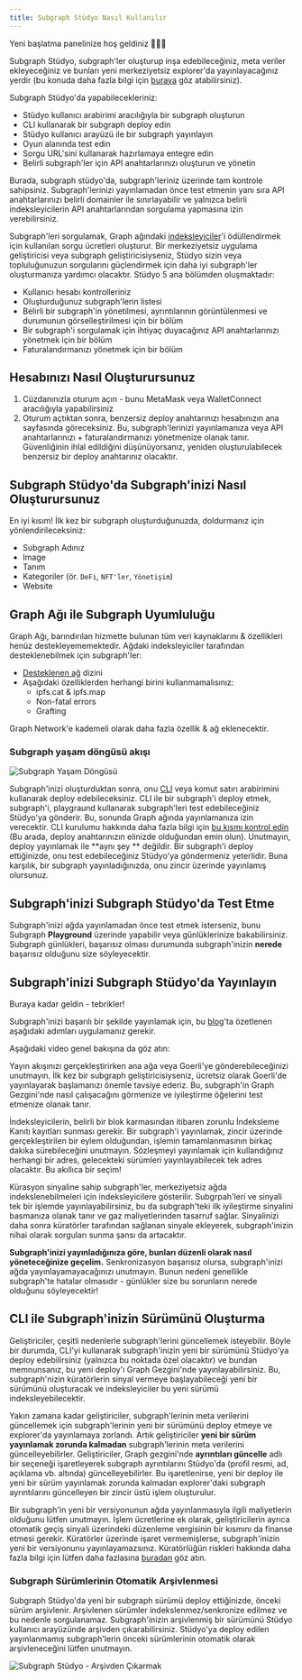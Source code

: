 ```yaml
---
title: Subgraph Stüdyo Nasıl Kullanılır
---
```


Yeni başlatma panelinize hoş geldiniz 👩🏽‍🚀

Subgraph Stüdyo, subgraph'ler oluşturup inşa edebileceğiniz, meta veriler ekleyeceğiniz ve bunları yeni merkeziyetsiz explorer'da yayınlayacağınız yerdir (bu konuda daha fazla bilgi için [buraya](/network/explorer) göz atabilirsiniz).

Subgraph Stüdyo'da yapabilecekleriniz:

- Stüdyo kullanıcı arabirimi aracılığıyla bir subgraph oluşturun
- CLI kullanarak bir subgraph deploy edin
- Stüdyo kullanıcı arayüzü ile bir subgraph yayınlayın
- Oyun alanında test edin
- Sorgu URL'sini kullanarak hazırlamaya entegre edin
- Belirli subgraph'ler için API anahtarlarınızı oluşturun ve yönetin

Burada, subgraph stüdyo'da, subgraph'leriniz üzerinde tam kontrole sahipsiniz. Subgraph'lerinizi yayınlamadan önce test etmenin yanı sıra API anahtarlarınızı belirli domainler ile sınırlayabilir ve yalnızca belirli indeksleyicilerin API anahtarlarından sorgulama yapmasına izin verebilirsiniz.

Subgraph'leri sorgulamak, Graph ağındaki [indeksleyiciler](/network/indexing)'i ödüllendirmek için kullanılan sorgu ücretleri oluşturur. Bir merkeziyetsiz uygulama geliştiricisi veya subgraph geliştiricisiyseniz, Stüdyo sizin veya topluluğunuzun sorgularını güçlendirmek için daha iyi subgraph'ler oluşturmanıza yardımcı olacaktır. Stüdyo 5 ana bölümden oluşmaktadır:

- Kullanıcı hesabı kontrolleriniz
- Oluşturduğunuz subgraph'lerin listesi
- Belirli bir subgraph'in yönetilmesi, ayrıntılarının görüntülenmesi ve durumunun görselleştirilmesi için bir bölüm
- Bir subgraph'i sorgulamak için ihtiyaç duyacağınız API anahtarlarınızı yönetmek için bir bölüm
- Faturalandırmanızı yönetmek için bir bölüm

## Hesabınızı Nasıl Oluşturursunuz

1. Cüzdanınızla oturum açın - bunu MetaMask veya WalletConnect aracılığıyla yapabilirsiniz
1. Oturum açtıktan sonra, benzersiz deploy anahtarınızı hesabınızın ana sayfasında göreceksiniz. Bu, subgraph'lerinizi yayınlamanıza veya API anahtarlarınızı + faturalandırmanızı yönetmenize olanak tanır. Güvenliğinin ihlal edildiğini düşünüyorsanız, yeniden oluşturulabilecek benzersiz bir deploy anahtarınız olacaktır.

## Subgraph Stüdyo'da Subgraph'inizi Nasıl Oluşturursunuz

En iyi kısım! İlk kez bir subgraph oluşturduğunuzda, doldurmanız için yönlendirileceksiniz:

- Subgraph Adınız
- Image
- Tanım
- Kategoriler (ör. `DeFi`, `NFT'ler`, `Yönetişim`)
- Website

## Graph Ağı ile Subgraph Uyumluluğu

Graph Ağı, barındırılan hizmette bulunan tüm veri kaynaklarını & özellikleri henüz destekleyememektedir. Ağdaki indeksleyiciler tarafından desteklenebilmek için subgraph'ler:

- [Desteklenen ağ](/developing/supported-networks) dizini
- Aşağıdaki özelliklerden herhangi birini kullanmamalısınız:
  - ipfs.cat & ipfs.map
  - Non-fatal errors
  - Grafting

Graph Network'e kademeli olarak daha fazla özellik & ağ eklenecektir.

### Subgraph yaşam döngüsü akışı

![Subgraph Yaşam Döngüsü](/img/subgraph-lifecycle.png)

Subgraph'inizi oluşturduktan sonra, onu [CLI](https://github.com/graphprotocol/graph-cli) veya komut satırı arabirimini kullanarak deploy edebileceksiniz. CLI ile bir subgraph'i deploy etmek, subgraph'i, playgraund kullanarak subgraph'leri test edebileceğiniz Stüdyo'ya gönderir. Bu, sonunda Graph ağında yayınlamanıza izin verecektir. CLI kurulumu hakkında daha fazla bilgi için [bu kısmı kontrol edin](/developing/defining-a-subgraph#install-the-graph-cli) (Bu arada, deploy anahtarınızın elinizde olduğundan emin olun). Unutmayın, deploy yayınlamak ile **aynı şey ** değildir. Bir subgraph'i deploy ettiğinizde, onu test edebileceğiniz Stüdyo'ya göndermeniz yeterlidir. Buna karşılık, bir subgraph yayınladığınızda, onu zincir üzerinde yayınlamış olursunuz.

## Subgraph'inizi Subgraph Stüdyo'da Test Etme

Subgraph'inizi ağda yayınlamadan önce test etmek isterseniz, bunu Subgraph **Playground** üzerinde yapabilir veya günlüklerinize bakabilirsiniz. Subgraph günlükleri, başarısız olması durumunda subgraph'inizin **nerede** başarısız olduğunu size söyleyecektir.

## Subgraph'inizi Subgraph Stüdyo'da Yayınlayın

Buraya kadar geldin - tebrikler!

Subgraph'inizi başarılı bir şekilde yayınlamak için, bu [blog](https://thegraph.com/blog/building-with-subgraph-studio)'ta özetlenen aşağıdaki adımları uygulamanız gerekir.

Aşağıdaki video genel bakışına da göz atın:

<VideoEmbed youtube="HfDgC2oNnwo" />

Yayın akışınızı gerçekleştirirken ana ağa veya Goerli'ye gönderebileceğinizi unutmayın. İlk kez bir subgraph geliştiricisiyseniz, ücretsiz olarak Goerli'de yayınlayarak başlamanızı önemle tavsiye ederiz. Bu, subgraph'in Graph Gezgini'nde nasıl çalışacağını görmenize ve iyileştirme öğelerini test etmenize olanak tanır.

İndeksleyicilerin, belirli bir blok karmasından itibaren zorunlu İndeksleme Kanıtı kayıtları sunması gerekir. Bir subgraph'i yayınlamak, zincir üzerinde gerçekleştirilen bir eylem olduğundan, işlemin tamamlanmasının birkaç dakika sürebileceğini unutmayın. Sözleşmeyi yayınlamak için kullandığınız herhangi bir adres, gelecekteki sürümleri yayınlayabilecek tek adres olacaktır. Bu akıllıca bir seçim!

Kürasyon sinyaline sahip subgraph'ler, merkeziyetsiz ağda indekslenebilmeleri için indeksleyicilere gösterilir. Subgrpah'leri ve sinyali tek bir işlemde yayınlayabilirsiniz, bu da subgraph'teki ilk iyileştirme sinyalini basmanıza olanak tanır ve gaz maliyetlerinden tasarruf sağlar. Sinyalinizi daha sonra küratörler tarafından sağlanan sinyale ekleyerek, subgraph'inizin nihai olarak sorguları sunma şansı da artacaktır.

**Subgraph'inizi yayınladığınıza göre, bunları düzenli olarak nasıl yöneteceğinize geçelim.** Senkronizasyon başarısız olursa, subgraph'inizi ağda yayınlayamayacağınızı unutmayın. Bunun nedeni genellikle subgraph'te hatalar olmasıdır - günlükler size bu sorunların nerede olduğunu söyleyecektir!

## CLI ile Subgraph'inizin Sürümünü Oluşturma

Geliştiriciler, çeşitli nedenlerle subgraph'lerini güncellemek isteyebilir. Böyle bir durumda, CLI'yi kullanarak subgraph'inizin yeni bir sürümünü Stüdyo'ya deploy edebilirsiniz (yalnızca bu noktada özel olacaktır) ve bundan memnunsanız, bu yeni deploy'ı Graph Gezgini'nde yayınlayabilirsiniz. Bu, subgraph'nizin küratörlerin sinyal vermeye başlayabileceği yeni bir sürümünü oluşturacak ve indeksleyiciler bu yeni sürümü indeksleyebilecektir.

Yakın zamana kadar geliştiriciler, subgraph'lerinin meta verilerini güncellemek için subgraph'lerinin yeni bir sürümünü deploy etmeye ve explorer'da yayınlamaya zorlandı. Artık geliştiriciler **yeni bir sürüm yayınlamak zorunda kalmadan** subgraph'lerinin meta verilerini güncelleyebilirler. Geliştiriciler, Graph gezgini'nde **ayrıntıları güncelle** adlı bir seçeneği işaretleyerek subgraph ayrıntılarını Stüdyo'da (profil resmi, ad, açıklama vb. altında) güncelleyebilirler. Bu işaretlenirse, yeni bir deploy ile yeni bir sürüm yayınlamak zorunda kalmadan explorer'daki subgraph ayrıntılarını güncelleyen bir zincir üstü işlem oluşturulur.

Bir subgraph'in yeni bir versiyonunun ağda yayınlanmasıyla ilgili maliyetlerin olduğunu lütfen unutmayın. İşlem ücretlerine ek olarak, geliştiricilerin ayrıca otomatik geçiş sinyali üzerindeki düzenleme vergisinin bir kısmını da finanse etmesi gerekir. Küratörler üzerinde işaret vermemişlerse, subgraph'inizin yeni bir versiyonunu yayınlayamazsınız. Küratörlüğün riskleri hakkında daha fazla bilgi için lütfen daha fazlasına [buradan](/network/curating) göz atın.

### Subgraph Sürümlerinin Otomatik Arşivlenmesi

Subgraph Stüdyo'da yeni bir subgraph sürümü deploy ettiğinizde, önceki sürüm arşivlenir. Arşivlenen sürümler indekslenmez/senkronize edilmez ve bu nedenle sorgulanamaz. Subgraph'inizin arşivlenmiş bir sürümünü Stüdyo kullanıcı arayüzünde arşivden çıkarabilirsiniz. Stüdyo'ya deploy edilen yayınlanmamış subgraph'lerin önceki sürümlerinin otomatik olarak arşivleneceğini lütfen unutmayın.

![Subgraph Stüdyo - Arşivden Çıkarmak](/img/Unarchive.png)
